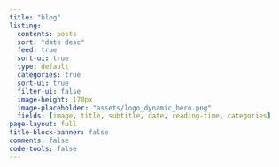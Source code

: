 ```yaml
---
title: "blog"
listing:
  contents: posts
  sort: "date desc"
  feed: true
  sort-ui: true
  type: default
  categories: true
  sort-ui: true
  filter-ui: false
  image-height: 170px
  image-placeholder: "assets/logo_dynamic_hero.png"
  fields: [image, title, subtitle, date, reading-time, categories]
page-layout: full
title-block-banner: false
comments: false
code-tools: false
---
```



